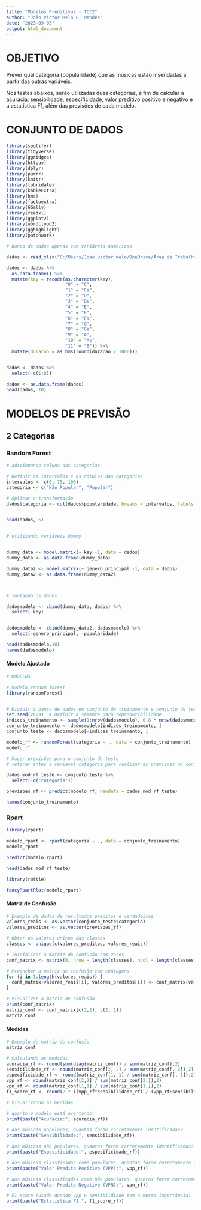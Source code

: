 ---
title: "Modelos Preditivos - TCC2"
author: "João Victor Melo C. Mendes"
date: "2023-09-05"
output: html_document
---

# OBJETIVO 

Prever qual categoria (popularidade) que as músicas estão inseridadas a partir das outras variáveis. 

Nos testes abaixos, serão utilizadas duas categorias, a fim de calcular a acurácia, sensibilidade, especificidade, valor preditivo positivo e negativo e a estatística F1, além das previsões de cada modelo.

# CONJUNTO DE DADOS

```{r echo=FALSE, message=FALSE, warning=FALSE}
library(spotifyr)
library(tidyverse)
library(ggridges)
library(httpuv)
library(dplyr)
library(purrr)
library(knitr)
library(lubridate)
library(kableExtra)
library(hms)
library(factoextra)
library(GGally)
library(readxl)
library(ggplot2)
library(wordcloud2)
library(gghighlight)
library(patchwork)
```


```{r echo=FALSE, message=FALSE, warning=FALSE}
# banco de dados apenas com variáveis numéricas

dados <- read_xlsx("C:/Users/Joao victor melo/OneDrive/Área de Trabalho/UNB/UnB_2023.1/TCC2/dados_topmusicas.xlsx")

dados <- dados %>% 
  as.data.frame() %>%
  mutate(key = recode(as.character(key),
                      "0" = "C",
                      "1" = "Cs",
                      "2" = "D",
                      "3" = "Ds",
                      "4" = "E",
                      "5" = "F",
                      "6" = "Fs",
                      "7" = "G",
                      "8" = "Gs",
                      "9" = "A",
                      "10" = "As",
                      "11" = "B")) %>% 
  mutate(duracao = as_hms(round(duracao / 1000)))


dados <- dados %>%
  select(-c(1:8))

dados <- as.data.frame(dados)
head(dados, 10)
```





\newpage
# MODELOS DE PREVISÃO 

## 2 Categorias

### Random Forest


```{r echo=TRUE, message=FALSE, warning=FALSE}

# adicionando coluna das categorias

# Definir os intervalos e os rótulos das categorias
intervalos <- c(0, 75, 100)
categoria <- c("Não Popular", "Popular")

# Aplicar a transformação
dados$categoria <- cut(dados$popularidade, breaks = intervalos, labels = categoria, include.lowest = TRUE)


head(dados, 5)


# utilizando variáveis dummy


dummy_data <- model.matrix(~ key -1, data = dados)
dummy_data <- as.data.frame(dummy_data)

dummy_data2 <- model.matrix(~ genero_principal -1, data = dados)
dummy_data2 <- as.data.frame(dummy_data2)



# juntando os dados

dadosmodelo <- cbind(dummy_data, dados) %>%
  select(-key)


dadosmodelo <- cbind(dummy_data2, dadosmodelo) %>%
  select(-genero_principal, -popularidade)

head(dadosmodelo,10)
names(dadosmodelo)

```



\newpage
#### Modelo Ajustado
```{r echo=TRUE, message=FALSE, warning=FALSE}

# MODELOS 

# modelo random forest
library(randomForest)


# Dividir o banco de dados em conjunto de treinamento e conjunto de teste
set.seed(2609)  # Definir a semente para reprodutibilidade
indices_treinamento <- sample(1:nrow(dadosmodelo), 0.8 * nrow(dadosmodelo))  # 80% dos dados para treinamento
conjunto_treinamento <- dadosmodelo[indices_treinamento, ]
conjunto_teste <- dadosmodelo[-indices_treinamento, ]

modelo_rf <- randomForest(categoria ~ ., data = conjunto_treinamento)
modelo_rf

# Fazer previsões para o conjunto de teste
# retirar antes a variavel categoria para realizar as previsoes no conjunto teste

dados_mod_rf_teste <- conjunto_teste %>%
  select(-c("categoria"))

previsoes_rf <- predict(modelo_rf, newdata = dados_mod_rf_teste)

names(conjunto_treinamento)


```

### Rpart
```{r}
library(rpart)

modelo_rpart <- rpart(categoria ~ ., data = conjunto_treinamento)
modelo_rpart

predict(modelo_rpart)

head(dados_mod_rf_teste)
```



```{r}

library(rattle)

fancyRpartPlot(modelo_rpart)


```


#### Matriz de Confusão 
```{r echo=FALSE, message=FALSE, warning=FALSE}

# Exemplo de dados de resultados preditos e verdadeiros
valores_reais <- as.vector(conjunto_teste$categoria)
valores_preditos <- as.vector(previsoes_rf)

# Obter os valores únicos das classes
classes <- unique(c(valores_preditos, valores_reais))

# Inicializar a matriz de confusão com zeros
conf_matrix <- matrix(0, nrow = length(classes), ncol = length(classes), dimnames = list(classes, classes))

# Preencher a matriz de confusão com contagens
for (i in 1:length(valores_reais)) {
  conf_matrix[valores_reais[i], valores_preditos[i]] <- conf_matrix[valores_reais[i], valores_preditos[i]] + 1
}

# Visualizar a matriz de confusão
print(conf_matrix)
matriz_conf <- conf_matrix[c(2,1), c(2, 1)]
matriz_conf


```


#### Medidas
```{r echo=TRUE, message=FALSE, warning=FALSE}


# Exemplo de matriz de confusão
matriz_conf

# Calculando as medidas
acuracia_rf <- round(sum(diag(matriz_conf)) / sum(matriz_conf),2)
sensibilidade_rf <- round(matriz_conf[2, 2] / sum(matriz_conf[, 2]),2)
especificidade_rf <- round(matriz_conf[1, 1] / sum(matriz_conf[, 1]),2)
vpp_rf <- round(matriz_conf[2,2] / sum(matriz_conf[2,]),2)
vpn_rf <- round(matriz_conf[1,1] / sum(matriz_conf[1,]),2)
f1_score_rf <- round(2 * ((vpp_rf*sensibilidade_rf) / (vpp_rf+sensibilidade_rf)),2)

# Visualizando as medidas

# quanto o modelo está acertando 
print(paste("Acurácia:", acuracia_rf))

# das músicas populares, quantas foram corretamente identificadas?
print(paste("Sensibilidade:", sensibilidade_rf))

# das músicas não populares, quantas foram corretamente identificadas?
print(paste("Especificidade:", especificidade_rf))

# das músicas classficadas como populares, quantas foram corretamente identificadas?
print(paste("Valor Predito Positivo (VPP):", vpp_rf))

# das músicas classificadas como não populares, quantas foram corretamente identificadas?
print(paste("Valor Predito Negativo (VPN):", vpn_rf))

# F1 score (usado quando vpp e sensibildiade tem a mesma importância)
print(paste("Estatística F1:", f1_score_rf))



```





